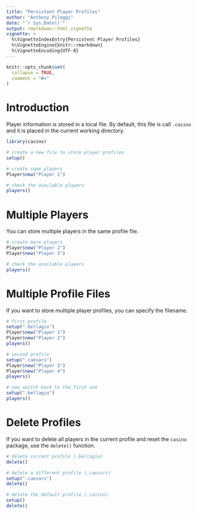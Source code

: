 ```yaml
---
title: "Persistent Player Profiles"
author: "Anthony Pileggi"
date: "`r Sys.Date()`"
output: rmarkdown::html_vignette
vignette: >
  %\VignetteIndexEntry{Persistent Player Profiles}
  %\VignetteEngine{knitr::rmarkdown}
  %\VignetteEncoding{UTF-8}
---
```


```r
knitr::opts_chunk$set(
  collapse = TRUE,
  comment = "#>"
)
```

# Introduction
Player information is stored in a local file.  By default, this file is call `.casino`
and it is placed in the current working directory.

```r
library(casino)

# create a new file to store player profiles
setup()

# create some players
Player$new("Player 1")

# check the available players
players()
```


# Multiple Players
You can store multiple players in the same profile file.

```r
# create more players
Player$new("Player 2")
Player$new("Player 3")

# check the available players
players()
```


# Multiple Profile Files
If you want to store multiple player profiles, you can specify the filename.

```r
# first profile
setup(".bellagio")
Player$new("Player 1")
Player$new("Player 2")
players()

# second profile
setup(".caesars")
Player$new("Player 3")
Player$new("Player 4")
players()

# now switch back to the first one
setup(".bellagio")
players()
```


# Delete Profiles
If you want to delete all players in the current profile and reset the `casino` package, use the `delete()` function.

```r
# delete current profile (.bellagio)
delete()

# delete a different profile (.caesars)
setup(".caesars")
delete()

# delete the default profile (.casino)
setup()
delete()
```